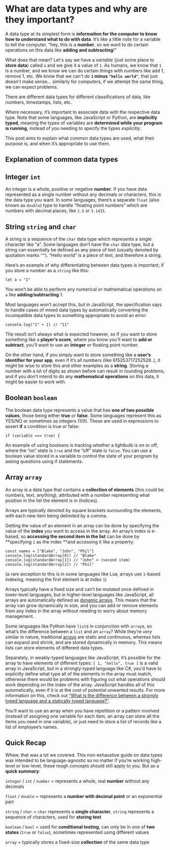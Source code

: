 # What are data types and why are they important?

A data type at its simplest form is **information for the computer to know how to understand what to do with data**. It’s like a little note for a variable to tell the computer, “hey, this is a **number**, so we want to do certain operations on this data like **adding and subtracting**!”

What does that mean? Let's say we have a _variable_ (just some place to **store data**) called `x` and we give it a value of `1`. As humans, we know that `1` is a number, and we know we can do certain things with numbers like add 1, remove 1, etc. We know that we can't do **`1` minus `"hello world"`**, that just doesn't make sense... similarly for computers, if we attempt the same thing, we can expect problems.

There are different data types for different classifications of data, like numbers, timestamps, lists, etc.

Where necessary, it’s important to associate data with the respective data type. Note that some languages, like JavaScript or Python, are **implicitly typed**, meaning the types of variables are **determined while your program is running**, instead of you needing to specify the types _explicitly_.

This post aims to explain what common data types are used, what their purpose is, and when it’s appropriate to use them.

## Explanation of common data types

## Integer `int`

An integer is a whole, positive or negative **number**. If you have data represented as a single number without any decimals or characters, this is the data type you want. In some languages, there’s a separate `float` (also known as `double`) type to handle “floating point numbers” which are numbers with decimal places, like `1.5` or `3.1415`.

## String `string` and `char`

A string is a sequence of the `char` data type which represents a single character like “a”. Some languages don’t have the `char` data type, but a string can essentially be defined as any piece of text (usually denoted by quotation marks `””`). “Hello world” is a piece of text, and therefore a string.

Here’s an example of why differentiating between data types is important; if you store a number as a `string` like this:

    let a = "1"

You won’t be able to perform any numerical or mathematical operations on `a` like **adding/subtracting** 1.

Most languages won’t accept this, but in JavaScript, the specification says to handle cases of mixed data types by automatically converting the incompatible data types to something appropriate to avoid an error:

    console.log("1" + 1) // "11"

The result isn’t always what is expected however, so if you want to store something like a **player’s score**, where you know you’ll want to **add or subtract**, you’ll want to use an **integer** or floating point number.

On the other hand, if you simply want to store something like a **user’s identifier for your app**, even if it’s all numbers (like 615253717252528..), it might be wise to store this and other examples as a **string**. Storing a number with a lot of digits as shown before can result in rounding problems, and if you don’t intend to do any **mathematical operations** on this data, it might be easier to work with.

## Boolean `boolean`

The boolean data type represents a value that has **one of two possible values**, those being either **true** or **false**. Some languages represent this as YES/NO or sometimes as integers (1/0). These are used in expressions to assert **if** a condition is true or false:

    if (variable === true) {

An example of using booleans is tracking whether a lightbulb is on or off, where the “on” state is `true` and the “off” state is `false`. You can use a boolean value stored in a variable to control the state of your program by asking questions using if statements.

## Array `array`

An array is a data type that contains a **collection of elements** (this could be numbers, text, anything), attributed with a number representing what position in the list the element is in (indices).

Arrays are typically denoted by square brackets surrounding the elements, with each new item being delimited by a comma.

Getting the value of an element in an array can be done by specifying the value of the **index** you want to access in the array. An array’s index is `0`-based, so **accessing the second item in the list** can be done by **specifying `1` as the index **and accessing it like a property:

    const names = ["Blake", "John", "Phil"]
    console.log(standardArray[0]) // "Blake"
    console.log(standardArray[1]) // "John" < (second item)
    console.log(standardArray[2]) // "Phil"

(a rare exception to this is in some languages like Lua, arrays use `1`-based indexing, meaning the first element is at index `1`)

Arrays typically have a fixed size and can’t be mutated once defined in lower-level languages, but in higher-level languages like JavaScript, all arrays are automatically defined as [dynamic arrays](https://xlinux.nist.gov/dads/HTML/dynamicarray.html). This means that the array can grow dynamically in size, and you can add or remove elements from any index in the array without needing to worry about memory management.

Some languages like Python have `list`s in conjunction with `array`s, so what’s the difference between a `list` and an `array`? While they’re _very_ similar in nature, traditional [arrays](https://en.wikipedia.org/wiki/Array_data_structure) are static and continuous, whereas lists can expand and shrink, and are stored dynamically in memory. This means lists can store elements of different data types.

Separately, in weakly-typed languages like JavaScript, it’s possible for the array to have elements of different types: `[ 1, "hello", true ]` is a valid array in JavaScript, but in a strongly-typed language like C#, you’d have to explicitly define what type all of the elements in the array must match, otherwise there would be problems with figuring out what operations should work depending on the index of the array. JavaScript handles all of this automatically, even if it is at the cost of potential unwanted results. For more information on this, check out [“What is the difference between a strongly typed language and a statically typed language?”](https://stackoverflow.com/questions/2690544/what-is-the-difference-between-a-strongly-typed-language-and-a-statically-typed).

You’ll want to use an array when you have repetition or a pattern involved (instead of assigning one variable for each item, an array can store all the items you need in one variable), or just need to store a list of records like a list of employee’s names.

## Quick Recap

Whew, that was a lot we covered. This non-exhaustive guide on data types was intended to be language-agnostic so no matter if you’re working high-level or low-level, these rough concepts should still apply to you. But as a **quick summary**:

`integer` / `int` / `number` = represents a whole, real **number** without any decimals

`float` / `double` = represents a **number with decimal point** or an exponential part

`string` / `char` = `char` represents a **single character**, `string` represents a sequence of characters, used for **storing text**

`boolean` / `bool` = used for **conditional testing**, can only be in one of **two states** (`true` or `false`), sometimes represented using different values

`array` = typically stores a fixed-size **collection** of the same data type

<!--[PROPERTIES]
- slug: 'what-are-data-types'
  title: 'What are data types?'
  description: "Understand what different data types mean and how to use them"
  image: cover.jpeg
  createdAt: 1643191130000
  location: 'posts/what-are-data-types.mdx'
  difficulty: Beginner
  readTimeMins: 4
  coverAuthor: Amador Loureiro
  coverAuthorUrl: https://unsplash.com/@amadorloureiro
  labels:
    - programming
    - fundamentals
-->
